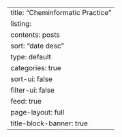 ---
title: "Cheminformatic Practice"
listing:
contents: posts
sort: "date desc"
type: default
categories: true
sort-ui: false
filter-ui: false
feed: true
page-layout: full
title-block-banner: true
---